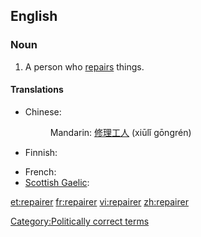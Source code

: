 ==English==

===Noun===
{{en-noun}}

# A person who [[repair|repairs]] things.

====Translations====
{{trans-top|person who repairs}}
* Chinese:
*: Mandarin: [[修理]][[工人]] (xiūlǐ gōngrén)
* Finnish: {{t+|fi|korjaaja}}
{{trans-mid}}
* French: {{t+|fr|réparateur|m}}
* [[Scottish Gaelic]]: {{t|gd|leasachair|m}}
{{trans-bottom}}

[[Category:Politically correct terms]]

[[et:repairer]]
[[fr:repairer]]
[[vi:repairer]]
[[zh:repairer]]